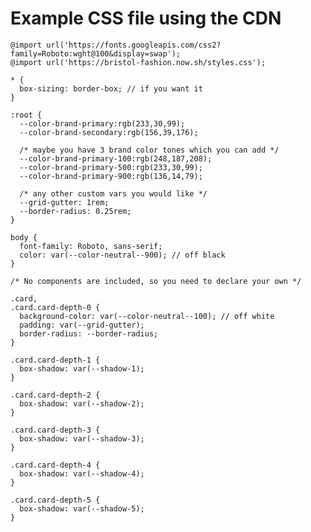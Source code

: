
<Meta title="2. Examples/CDN use" />

# Example CSS file using the CDN

```
@import url('https://fonts.googleapis.com/css2?family=Roboto:wght@100&display=swap');
@import url('https://bristol-fashion.now.sh/styles.css');

* {
  box-sizing: border-box; // if you want it
}

:root {
  --color-brand-primary:rgb(233,30,99);
  --color-brand-secondary:rgb(156,39,176);

  /* maybe you have 3 brand color tones which you can add */
  --color-brand-primary-100:rgb(248,187,208);
  --color-brand-primary-500:rgb(233,30,99);
  --color-brand-primary-900:rgb(136,14,79);

  /* any other custom vars you would like */
  --grid-gutter: 1rem;
  --border-radius: 0.25rem;
}

body {
  font-family: Roboto, sans-serif;
  color: var(--color-neutral--900); // off black
}

/* No components are included, so you need to declare your own */

.card,
.card.card-depth-0 {
  background-color: var(--color-neutral--100); // off white
  padding: var(--grid-gutter);
  border-radius: --border-radius;
}

.card.card-depth-1 {
  box-shadow: var(--shadow-1);
}

.card.card-depth-2 {
  box-shadow: var(--shadow-2);
}

.card.card-depth-3 {
  box-shadow: var(--shadow-3);
}

.card.card-depth-4 {
  box-shadow: var(--shadow-4);
}

.card.card-depth-5 {
  box-shadow: var(--shadow-5);
}
```